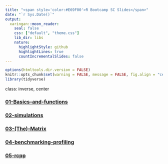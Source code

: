 ```yaml
---
title: "<span style='color:#E69F00'>R Bootcamp SC Slides</span>"
date: "`r Sys.Date()`"
output:
  xaringan::moon_reader:
    seal: false
    css: ["default", "theme.css"]
    lib_dir: libs
    nature:
      highlightStyle: github
      highlightLines: true
      countIncrementalSlides: false
---
```


```r
options(htmltools.dir.version = FALSE)
knitr::opts_chunk$set(warning = FALSE, message = FALSE, fig.align = "center", dpi = 320)
library(tidyverse)
```

class: inverse, center

### [01-Basics-and-functions](01_basics-and-functions/basics-and-functions/basics-and-functions.html)
### [02-simulations](02-simulations/simulations/simulations.html)
### [03-(The)-Matrix](03-matrix/matrix.html)
### [04-benchmarking-profiling](04-benchmarking-profiling/slides.html)
### [05-rcpp](05-rcpp/rcpp.html)
